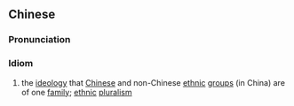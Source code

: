 {{also|华夷一家}}
==Chinese==
{{zh-forms|s=华夷一家|type=22}}

===Pronunciation===
{{zh-pron
|m=huáyí一jiā
|c=waa4 ji4 jat1 gaa1
|cat=id
}}

===Idiom===
{{zh-idiom}}

# {{lb|zh|historical}} the [[ideology]] that [[Chinese]] and non-Chinese [[ethnic]] [[group]]s (in China) are of one [[family]]; [[ethnic]] [[pluralism]]